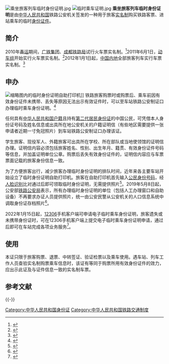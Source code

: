 [[File:乘坐旅客列车临时身份证明.jpg|thumb]]
[[File:临时乘车证明.jpg|thumb]]
'''乘坐旅客列车临时身份证明'''是由[[中华人民共和国|中华人民共和国]]铁路公安机关签发的一种用于旅客[[中国大陆火车票实名制|实名制]]购买铁路客票、进站乘车的临时[[身份证件|身份证件]]。

==简介==
2010年[[春运|春运]]期间，[[广铁集团|广铁集团]]、[[成都铁路局|成都铁路局]]试行火车票实名制。<ref>{{Cite web |url=http://cd.qq.com/zt/2010/ticketid/ |title=火车票实名制，缓解一票难求局面，大成网，于2013-05-04查阅 |accessdate=2013-05-05 |archive-date=2010-01-25 |archive-url=https://web.archive.org/web/20100125205821/http://cd.qq.com/zt/2010/ticketid/ |dead-url=no }}</ref>2011年6月1日，[[动车组|动车组]]开始实行火车票实名制。<ref>{{Cite web |url=http://www.wccdaily.com.cn/epaper/hxdsb/html/2011-06/01/content_332612.htm |title=6月1日起动车购票实名制，华西都市报，2011-06-01 |accessdate=2013-05-05 |archive-date=2011-06-06 |archive-url=https://web.archive.org/web/20110606025209/http://www.wccdaily.com.cn/epaper/hxdsb/html/2011-06/01/content_332612.htm |dead-url=no }}</ref>2012年1月1日起，[[中国内地|中国内地]]全部旅客列车实行车票实名制。<ref>{{Cite web |url=http://news.enorth.com.cn/system/2011/12/21/008355394.shtml |title=2012年1月1日起火车票全部实行实名制购票，北方网，2011-12-21 |accessdate=2013-05-05 |archive-date=2016-03-04 |archive-url=https://web.archive.org/web/20160304104711/http://news.enorth.com.cn/system/2011/12/21/008355394.shtml |dead-url=no }}</ref>
==申办==
[[File:Temporary_ID_printer_in_Shanghai_Hongqiao_Railway_Station.jpg|缩略图]]内的临时身份证明自助打印机]]
铁路旅客购票时或购票后、乘车前因有效身份证件未携带、丢失等原因无法出示有效证件时，可以至车站铁路公安制证口办理临时乘车身份证明。<ref>{{cite web | url=http://www.12306.cn/mormhweb/tlcs/201112/t20111221_1895.html | title=如何办理临时乘车身份证明？ | accessdate=2014-01-01 | archive-date=2014-01-02 | archive-url=https://web.archive.org/web/20140102195946/http://www.12306.cn/mormhweb/tlcs/201112/t20111221_1895.html | dead-url=no }}</ref>

任何具有[[中华人民共和国户籍|中华人民共和国户籍]]且持有[[中华人民共和国居民身份证|第二代居民身份证]]的中国公民，可凭借本人身份证号码及姓名信息或出具所在地公安机关的户籍证明信（有些地区需要提供一张申请者近期一寸免冠照片）到车站铁路公安制证口办理该证。

学生旅客、现役军人、外籍旅客可出具所在学校、所在部队或当地使领馆的证明信办理。证明信内容必须包括旅客姓名、性别、出生年月、籍贯、有效身份证件号码等信息，并加盖证明单位公章。购票后丢失有效身份证件的，证明信内容应与车票票面记载的旅客身份信息一致。

为了方便旅客出行，减少旅客办理临时身份证明的排队时间，近年来各主要车站开始设立了临时身份证明自助打印机。旅客在自助打印机首先输入[[中华人民共和国公民身份号码|公民身份号码]]，经[[人脸识别|人脸识别]]比对通过后即可领取临时身份证明，无需提供照片<ref>{{cite web | url=http://www.sohu.com/a/291876916_556383 | title=要想坐高铁回家，先得答对这几道题！ | accessdate=2019-01-28 | archive-url=https://web.archive.org/web/20190511164600/http://www.sohu.com/a/291876916_556383 | archive-date=2019-05-11 | dead-url=yes }}</ref>。2019年5月8日起，公安部[[铁路公安局|铁路公安局]]表示，所有办理临时身份证明的单位（包括人工办理窗口和自助设备）不再要求办证人员提供照片，统一由公安民警从公安机关的人口信息系统中调取身份证存档照片<ref>{{cite web | url=http://www.xinhuanet.com/politics/2019-05/10/c_1124475143.htm | title=乘火车办临时身份证无需再拍照 办证过程不到一分钟 | accessdate=2019-05-10 | archive-date=2019-05-11 | archive-url=https://web.archive.org/web/20190511164549/http://www.xinhuanet.com/politics/2019-05/10/c_1124475143.htm | dead-url=no }}</ref>。

2022年1月15日起，[[12306|12306]]手机客户端可申请电子临时乘车身份证明，旅客遗失或未携带身份证时，可在12306手机客户端上提交电子临时乘车身份证明申请，通过后即可在车站完成各项业务服务<ref>{{cite news |author1=蒋子文 |title=福州车站披露：12306客户端明起可开具临时电子身份证明 |url=http://www.stdaily.com/index/kejixinwen/2022-01/14/content_1246211.shtml |accessdate=2022-01-15 |work=澎湃新闻 |date=2022-01-14 |archive-date=2022-01-16 |archive-url=https://web.archive.org/web/20220116050523/http://www.stdaily.com/index/kejixinwen/2022-01/14/content_1246211.shtml }}</ref>。

==使用==
本证只限于旅客购票、退票、中转签证、验证检票以及乘车使用。遇车站、列车工作人员查验实名制购票乘车信息时，该证有等同于购票所用有效身份证件的效力，应出示此证及与证件信息一致的实名制车票。

== 参考文献 ==
{{Reflist}}

{{-}}
{{中华人民共和国内地个人身份证件}}

[[Category:中华人民共和国身份证|Category:中华人民共和国身份证]]
[[Category:中华人民共和国铁路交通制度|Category:中华人民共和国铁路交通制度]]